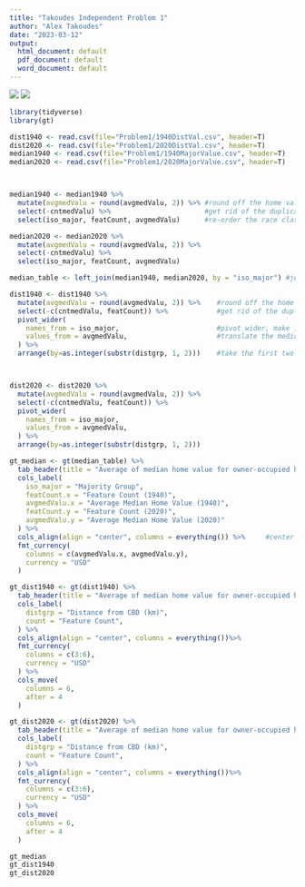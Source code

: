 ```yaml
---
title: "Takoudes Independent Problem 1"
author: "Alex Takoudes"
date: "2023-03-12"
output:
  html_document: default
  pdf_document: default
  word_document: default
---
```


![](Problem1/indp1_1.png)
![](Problem1/indp1_2.png)

```r
library(tidyverse)
library(gt)

dist1940 <- read.csv(file="Problem1/1940DistVal.csv", header=T)
dist2020 <- read.csv(file="Problem1/2020DistVal.csv", header=T)
median1940 <- read.csv(file="Problem1/1940MajorValue.csv", header=T)
median2020 <- read.csv(file="Problem1/2020MajorValue.csv", header=T)



median1940 <- median1940 %>%
  mutate(avgmedValu = round(avgmedValu, 2)) %>% #round off the home values to two digits
  select(-cntmedValu) %>%                       #get rid of the duplicate feature count column
  select(iso_major, featCount, avgmedValu)      #re-order the race classes to the front

median2020 <- median2020 %>%
  mutate(avgmedValu = round(avgmedValu, 2)) %>%
  select(-cntmedValu) %>%
  select(iso_major, featCount, avgmedValu)

median_table <- left_join(median1940, median2020, by = "iso_major") #join the two smaller tables above into one large table

dist1940 <- dist1940 %>%
  mutate(avgmedValu = round(avgmedValu, 2)) %>%    #round off the home values to two digits
  select(-c(cntmedValu, featCount)) %>%            #get rid of the duplicate columns
  pivot_wider(
    names_from = iso_major,                        #pivot wider, make isolated groups into columns
    values_from = avgmedValu,                      #translate the median home values
  ) %>%
  arrange(by=as.integer(substr(distgrp, 1, 2)))    #take the first two numbers from distance groups as integers and arrange in numerical order



dist2020 <- dist2020 %>%
  mutate(avgmedValu = round(avgmedValu, 2)) %>%
  select(-c(cntmedValu, featCount)) %>%
  pivot_wider(
    names_from = iso_major, 
    values_from = avgmedValu,
  ) %>%
  arrange(by=as.integer(substr(distgrp, 1, 2)))
```

```r

gt_median <- gt(median_table) %>%
  tab_header(title = "Average of median home value for owner-occupied houses in St. Louis, MO in 1940 and 2020") %>%
  cols_label(
    iso_major = "Majority Group",
    featCount.x = "Feature Count (1940)",
    avgmedValu.x = "Average Median Home Value (1940)", 
    featCount.y = "Feature Count (2020)", 
    avgmedValu.y = "Average Median Home Value (2020)"
  ) %>%
  cols_align(align = "center", columns = everything()) %>%     #center align columns
  fmt_currency(
    columns = c(avgmedValu.x, avgmedValu.y),
    currency = "USD"
  )

gt_dist1940 <- gt(dist1940) %>%
  tab_header(title = "Average of median home value for owner-occupied houses in St. Louis, MO in 1940") %>%
  cols_label(
    distgrp = "Distance from CBD (km)",
    count = "Feature Count",
  ) %>%
  cols_align(align = "center", columns = everything())%>%
  fmt_currency(
    columns = c(3:6),
    currency = "USD"
  ) %>%
  cols_move(
    columns = 6,
    after = 4
  )

gt_dist2020 <- gt(dist2020) %>%
  tab_header(title = "Average of median home value for owner-occupied houses in St. Louis, MO in 2020") %>%
  cols_label(
    distgrp = "Distance from CBD (km)",
    count = "Feature Count",
  ) %>%
  cols_align(align = "center", columns = everything())%>%
  fmt_currency(
    columns = c(3:6),
    currency = "USD"
  ) %>%
  cols_move(
    columns = 6,
    after = 4
  )

gt_median
gt_dist1940
gt_dist2020
```